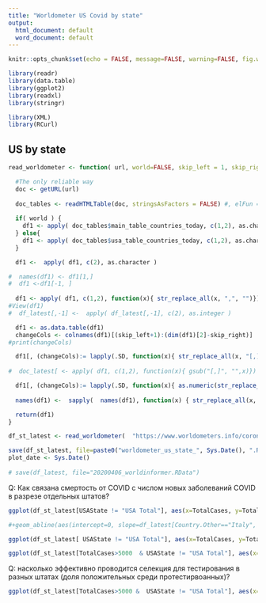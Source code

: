 ```yaml
---
title: "Worldometer US Covid by state"
output:
  html_document: default
  word_document: default
---
```


```r
knitr::opts_chunk$set(echo = FALSE, message=FALSE, warning=FALSE, fig.width=9, fig.height=6, fig.path = "figures/")

```

```r
library(readr)
library(data.table)
library(ggplot2)
library(readxl)
library(stringr)

library(XML)
library(RCurl)

```


## US by state

```r
read_worldometer <- function( url, world=FALSE, skip_left = 1, skip_right =1) {

  #The only reliable way
  doc <- getURL(url)
  
  doc_tables <- readHTMLTable(doc, stringsAsFactors = FALSE) #, elFun = tryAsInteger)
  
  if( world ) {
    df1 <- apply( doc_tables$main_table_countries_today, c(1,2), as.character)
  } else{
    df1 <- apply( doc_tables$usa_table_countries_today, c(1,2), as.character)
  }

  df1 <-  apply( df1, c(2), as.character )

#  names(df1) <- df1[1,]
#  df1 <-df1[-1, ]
  
  df1 <- apply( df1, c(1,2), function(x){ str_replace_all(x, ",", "")})
#View(df1)
#  df_latest[,-1] <-  apply( df_latest[,-1], c(2), as.integer )

  df1 <- as.data.table(df1)
  changeCols <- colnames(df1)[(skip_left+1):(dim(df1)[2]-skip_right)]
#print(changeCols)

  df1[, (changeCols):= lapply(.SD, function(x){ str_replace_all(x, "[,]", "")}),  .SDcols = changeCols]
  
#  doc_latest[ <- apply( df1, c(1,2), function(x){ gsub("[,]", "",x)})

  df1[, (changeCols):= lapply(.SD, function(x){ as.numeric(str_replace_all(x, "[^[0-9]]", ""))}),  .SDcols = changeCols]
  
  names(df1) <-  sapply(  names(df1), function(x) { str_replace_all(x, "[^[:alnum:]]", ".")}, USE.NAMES = FALSE)

  return(df1)  
}
```


```r
df_st_latest <- read_worldometer(  "https://www.worldometers.info/coronavirus/country/us/", world=FALSE, 1, 1)
```

```r
save(df_st_latest, file=paste0("worldometer_us_state_", Sys.Date(), ".RData"))
plot_date <- Sys.Date()
  
# save(df_latest, file="20200406_worldinformer.RData")
```


Q: Как связана смертость от COVID с числом новых заболеваний COVID в разрезе отдельных штатов? 
```r
ggplot(df_st_latest[USAState != "USA Total"], aes(x=TotalCases, y=TotalDeaths, color="Data"))+geom_point()+geom_text(data=df_st_latest[TotalCases>15000 & USAState != "USA Total"], aes(x=TotalCases,y=TotalDeaths, label=USAState ), hjust=-0.1, size=3)+geom_abline(aes(intercept=0, slope=df_st_latest[USAState=="New York", (TotalDeaths)/TotalCases])) +ggtitle("US COVID-19 Deaths vs Total Cases")

#+geom_abline(aes(intercept=0, slope=df_latest[Country.Other=="Italy", (TotalDeaths+Serious.Critical)/TotalCases])) ++ggtitle("Dangerous cases vs total number of cases 06.04.2020")+ guides(colour=guide_legend(title=NULL))

```



```r
ggplot(df_st_latest[ USAState != "USA Total"], aes(x=TotalCases, y=TotalDeaths, color="Data"))+geom_point()+geom_text(data=df_st_latest[TotalCases& USAState != "USA Total"], aes(x=TotalCases,y=TotalDeaths, label=USAState ), hjust=-0.1, size=3)+geom_abline(aes(intercept=0, slope=df_st_latest[USAState=="New York",(TotalDeaths)/TotalCases])) +ggtitle("US COVID-19 Deaths vs Total Cases")+scale_x_log10()+scale_y_log10()

```


```r
ggplot(df_st_latest[TotalCases>5000  & USAState != "USA Total"], aes(x=reorder(USAState, -(TotalDeaths/TotalCases)), y=TotalDeaths/TotalCases, fill="CFR"))+geom_col()+ggtitle("US COVID-19 Tot.Deaths/Tot.cases by state")+ theme(axis.text.x = element_text(angle = 90))+ guides(fill=guide_legend(title=NULL))+xlab("State")

```

Q: насколько эффективно проводится селекция для тестирования в разных штатах (доля положительных среди протестирвоанных)?
```r
ggplot(df_st_latest[TotalCases>5000 &  USAState != "USA Total"], aes(x=reorder(USAState, -(TotalCases/TotalTests)), y=TotalCases/TotalTests, fill="Tot.Cases /Total Tests"))+geom_col()+ggtitle("US COVID-19 Tot. Cases/Tot. tests by state")+ theme(axis.text.x = element_text(angle = 90))+ guides(fill=guide_legend(title=NULL))+xlab("State")

```

